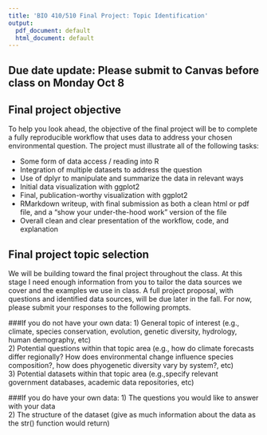 ```yaml
---
title: 'BIO 410/510 Final Project: Topic Identification'
output:
  pdf_document: default
  html_document: default
---
```


## Due date update: Please submit to Canvas before class on Monday Oct 8

## Final project objective
To help you look ahead, the objective of the final project will be to complete a fully reproducible workflow that uses data to address your chosen environmental question. The project must illustrate all of the following tasks:

* Some form of data access / reading into R
* Integration of multiple datasets to address the question
* Use of dplyr to manipulate and summarize the data in relevant ways
* Initial data visualization with ggplot2
* Final, publication-worthy visualization with ggplot2
* RMarkdown writeup, with final submission as both a clean html or pdf file, and a "show your under-the-hood work" version of the file
*  Overall clean and clear presentation of the workflow, code, and explanation


## Final project topic selection
We will be building toward the final project throughout the class. At this stage I need enough information from you to tailor the data sources we cover and the examples we use in class. A full project proposal, with questions and identified data sources, will be due later in the fall. For now, please submit your responses to the following prompts.

###If you do not have your own data:
1) General topic of interest (e.g., climate, species conservation, evolution, genetic diversity, hydrology, human demography, etc)  
2) Potential questions within that topic area (e.g., how do climate forecasts differ regionally? How does environmental change influence species composition?, how does phyogenetic diversity vary by system?, etc)  
3) Potential datasets within that topic area (e.g.,specify relevant government databases, academic data repositories, etc)

###If you do have your own data:
1) The questions you would like to answer with your data  
2) The structure of the dataset (give as much information about the data as the str() function would return)
